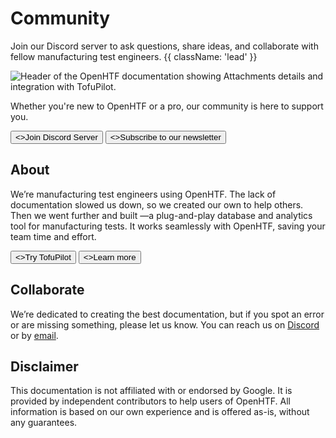 
# Community

Join our Discord server to ask questions, share ideas, and collaborate with fellow manufacturing test engineers. {{ className: 'lead' }}

<Image
  src="/community.png"
  link="https://discord.gg/UVC5qeRR"
  alt="Header of the OpenHTF documentation showing Attachments details and integration with TofuPilot."
/>

Whether you're new to OpenHTF or a pro, our community is here to support you.

<div className="not-prose mb-8 mt-6 flex gap-3">
  <Button href="https://discord.gg/UVC5qeRR" variant="discord" arrow="right">
    <>Join Discord Server</>
  </Button>
  <Button href="https://mailchi.mp/02b97e5daf4c/openhtf" variant="outline">
    <>Subscribe to our newsletter</>
  </Button>
</div>

## About

We’re manufacturing test engineers using OpenHTF. The lack of documentation slowed us down, so we created our own to help others. Then we went further and built <TofuPilotLink utmMedium="community" />—a plug-and-play database and analytics tool for manufacturing tests. It works seamlessly with OpenHTF, saving your team time and effort.

<div className="not-prose mb-8 mt-6 flex gap-3">
  <Button href="https://tofupilot.com/auth/signup" arrow="right">
    <>Try TofuPilot</>
  </Button>
  <Button href="https://tofupilot.com/" variant="outline">
    <>Learn more</>
  </Button>
</div>

## Collaborate

We’re dedicated to creating the best documentation, but if you spot an error or are missing something, please let us know. You can reach us on [Discord](https://discord.gg/UVC5qeRR) or by [email](mailto:support@tofupilot.com).

## Disclaimer

This documentation is not affiliated with or endorsed by Google. It is provided by independent contributors to help users of OpenHTF. All information is based on our own experience and is offered as-is, without any guarantees.
